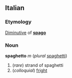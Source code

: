 ==Italian==
===Etymology===
[[Diminutive]] of '''[[spago]]'''

===Noun===
'''spaghetto''' ''m'' (''plural'' [[spaghetti]])

# (''rare'') strand of spaghetti
# (''colloquial'') [[fright]]